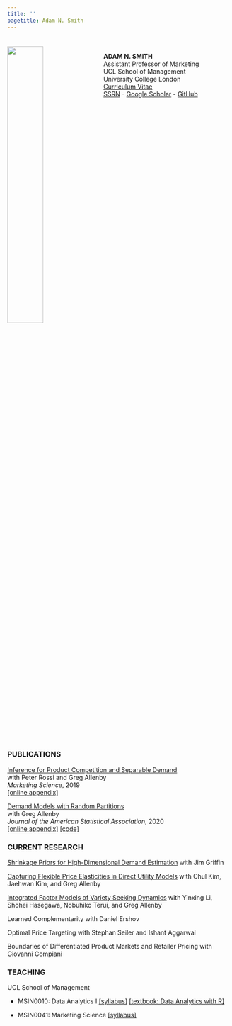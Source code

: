 ```yaml
---
title: ''
pagetitle: Adam N. Smith
---
```


<img align="left" src="files/adam_smith.jpg" 
style="width:40%; max-width:20em; 
padding-right:2.5%; padding-top:1.5em; padding-bottom:1%">

<div style="padding-right:5%; padding-top:1.5em">
**ADAM N. SMITH**\
Assistant Professor of Marketing\
UCL School of Management\
University College London\
[Curriculum Vitae](files/Smith_CV.pdf)\
[SSRN](https://papers.ssrn.com/sol3/cf_dev/AbsByAuth.cfm?per_id=2615768) - [Google Scholar](https://scholar.google.com/citations?user=V48pzb0AAAAJ&hl=en) - [GitHub](https://github.com/adam-n-smith)
</div>

<div style="clear: both;"></div>

<h3> **PUBLICATIONS** </h3>
[Inference for Product Competition and Separable Demand](files/research/separabledemand.pdf)\
with Peter Rossi and Greg Allenby\
*Marketing Science*, 2019\
[[online appendix]](files/research/separabledemand_appendix.pdf)

[Demand Models with Random Partitions](files/research/dmrp.pdf)\
with Greg Allenby\
*Journal of the American Statistical Association*, 2020\
[[online appendix]](files/research/dmrp_appendix.pdf) [[code]](https://github.com/adam-n-smith/demand-models-random-partitions)

<h3> **CURRENT RESEARCH** </h3>

[Shrinkage Priors for High-Dimensional Demand Estimation](files/research/demandpriors.pdf) with Jim Griffin

[Capturing Flexible Price Elasticities in Direct Utility Models](files/research/outsidegood.pdf) with Chul Kim, Jaehwan Kim, and Greg Allenby

[Integrated Factor Models of Variety Seeking Dynamics](files/research/preference_dynamics.pdf) with Yinxing Li, Shohei Hasegawa, Nobuhiko Terui, and Greg Allenby

Learned Complementarity with Daniel Ershov

Optimal Price Targeting with Stephan Seiler and Ishant Aggarwal

Boundaries of Differentiated Product Markets and Retailer Pricing with Giovanni Compiani

<h3> **TEACHING** </h3>

UCL School of Management

* MSIN0010: Data Analytics I [[syllabus]](files/teaching/MSIN0010_syllabus.pdf) [[textbook: Data Analytics with R]](https://adam-n-smith.github.io/MSIN0010/)

* MSIN0041: Marketing Science [[syllabus]](files/teaching/MSIN0041_syllabus.pdf)
\

